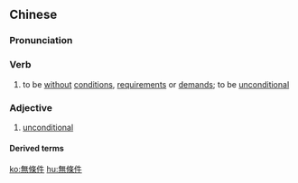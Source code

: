 {{also|无条件|無条件}}
==Chinese==
{{zh-forms|s=无条件|type=12}}

===Pronunciation===
{{zh-pron
|m=wútiáojiàn
|c=mou4 tiu4 gin6-2
|mn=bô-tiâu-kiāⁿ
|cat=v,a
}}

===Verb===
{{zh-verb}}

# to be [[without]] [[conditions]], [[requirements]] or [[demands]]; to be [[unconditional]]

===Adjective===
{{zh-adj}}

# {{lb|zh|attributive}} [[unconditional]]
#: {{zh-x|無條件 的 愛|'''unconditional''' love}}

====Derived terms====
{{zh-der|無條件投降}}

[[ko:無條件]]
[[hu:無條件]]